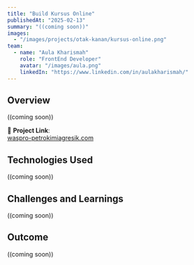 ```yaml
---
title: "Build Kursus Online"
publishedAt: "2025-02-13"
summary: "((coming soon))"
images:
  - "/images/projects/otak-kanan/kursus-online.png"
team:
  - name: "Aula Kharismah"
    role: "FrontEnd Developer"
    avatar: "/images/aula.png"
    linkedIn: "https://www.linkedin.com/in/aulakharismah/"
---
```


## Overview

((coming soon))

🔗 **Project Link**:  
[waspro-petrokimiagresik.com](https://waspro-petrokimiagresik.com)

## Technologies Used

((coming soon))

## Challenges and Learnings

((coming soon))

## Outcome

((coming soon))
